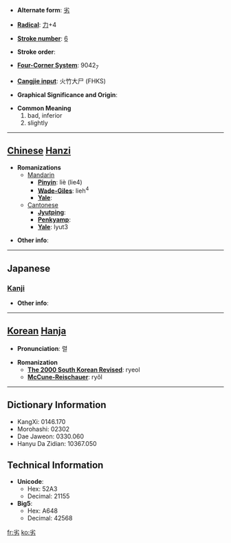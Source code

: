 * '''Alternate form''': [[劣]]

* '''[[Wiktionary:Chinese radical index| Radical]]''': [[Wiktionary:Chinese radical index 力|力]]+4

* '''[[Wiktionary:Chinese total strokes index|Stroke number]]''': [[Wiktionary:Chinese total strokes index 6|6]]

* '''Stroke order''': 

* '''[[Wiktionary:Chinese four corner index|Four-Corner System]]''': 9042<sub>7</sub>

* '''[[Wiktionary:Chinese Cangjie index|Cangjie input]]''': 火竹大尸 (FHKS)

* '''Graphical Significance and Origin''': 

* '''Common Meaning'''
*#bad, inferior
*# slightly


----

== [[Chinese]] [[Hanzi]] ==

* '''Romanizations'''
** [[Mandarin]]
*** '''[[Pinyin]]''': liè (lie4)
*** '''[[Wade-Giles]]''': lieh<sup>4</sup>
*** '''[[Yale]]''': 
**[[Cantonese]]
***'''[[Jyutping]]''':
***'''[[Penkyamp]]''': 
***'''[[Yale]]''': lyut3

* '''Other info''': 

----

==Japanese==
===[[Kanji]]===
{{kanji|on readings=[[れつ]] (retsu)
|kun readings=[[おとる]] (otoru)
}}

* '''Other info''':  

----

== [[Korean]] [[Hanja]] ==

* '''Pronunciation''': 렬

* '''Romanization'''
** '''[[The 2000 South Korean Revised Romanization|The 2000 South Korean Revised]]''': ryeol
** '''[[McCune-Reischauer]]''': ryŏl

----

== Dictionary Information ==

* KangXi: 0146.170
* Morohashi: 02302
* Dae Jaweon: 0330.060
* Hanyu Da Zidian: 10367.050

== Technical Information ==

* '''Unicode''':
** Hex: 52A3
** Decimal: 21155
* '''Big5''':
** Hex: A648
** Decimal: 42568

[[fr:劣]]
[[ko:劣]]